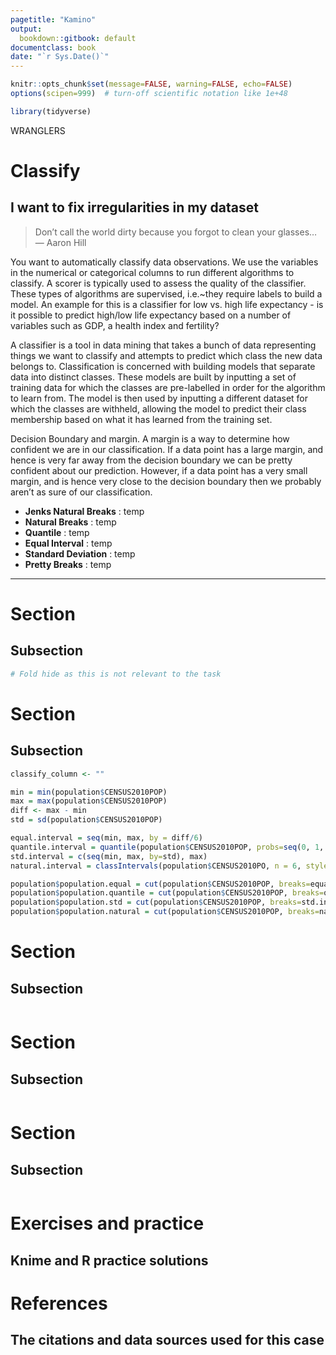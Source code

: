 ```yaml
---
pagetitle: "Kamino"
output:
  bookdown::gitbook: default
documentclass: book
date: "`r Sys.Date()`"
---
```


```r
knitr::opts_chunk$set(message=FALSE, warning=FALSE, echo=FALSE)
options(scipen=999)  # turn-off scientific notation like 1e+48

library(tidyverse)


```

<div class="activity">
WRANGLERS  
</div>

# Classify
## I want to fix irregularities in my dataset

> Don't call the world dirty because you forgot to clean your glasses...\
--- Aaron Hill\

You want to automatically classify data observations. We use the variables in the numerical or categorical columns to run different algorithms to classify. A scorer is typically used to assess the quality of the classifier. These types of algorithms are supervised, i.e.~they require labels to build a model. An example for this is a classifier for low vs. high life expectancy - is it possible to predict high/low life expectancy based on a number of variables such as GDP, a health index and fertility?

A classifier is a tool in data mining that takes a bunch of data representing things we want to classify and attempts to predict which class the new data belongs to.  Classification is concerned with building models that separate data into distinct classes. These models are built by inputting a set of training data for which the classes are pre-labelled in order for the algorithm to learn from. The model is then used by inputting a different dataset for which the classes are withheld, allowing the model to predict their class membership based on what it has learned from the training set.

Decision Boundary and margin.  A margin is a way to determine how confident we are in our classification. If a data point has a large margin, and hence is very far away from the decision boundary we can be pretty confident about our prediction. However, if a data point has a very small margin, and is hence very close to the decision boundary then we probably aren’t as sure of our classification.

* __Jenks Natural Breaks__ : temp
* __Natural Breaks__ : temp
* __Quantile__ : temp
* __Equal Interval__ : temp
* __Standard Deviation__ : temp
* __Pretty Breaks__ : temp

***

# Section
## Subsection

```r

# Fold hide as this is not relevant to the task


```


# Section
## Subsection


```r

classify_column <- ""

min = min(population$CENSUS2010POP)
max = max(population$CENSUS2010POP)
diff <- max - min
std = sd(population$CENSUS2010POP)

equal.interval = seq(min, max, by = diff/6)
quantile.interval = quantile(population$CENSUS2010POP, probs=seq(0, 1, by = 1/6))
std.interval = c(seq(min, max, by=std), max)
natural.interval = classIntervals(population$CENSUS2010PO, n = 6, style = 'jenks')$brks

population$population.equal = cut(population$CENSUS2010POP, breaks=equal.interval, include.lowest = TRUE)
population$population.quantile = cut(population$CENSUS2010POP, breaks=quantile.interval, include.lowest = TRUE)
population$population.std = cut(population$CENSUS2010POP, breaks=std.interval, include.lowest = TRUE)
population$population.natural = cut(population$CENSUS2010POP, breaks=natural.interval, include.lowest = TRUE)

```


# Section
## Subsection


```r



```



# Section
## Subsection


```r



```



# Section
## Subsection


```r



```


# Exercises and practice
## Knime and R practice solutions



# References
## The citations and data sources used for this case

